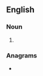 ==English==

===Noun===
{{head|en|noun plural form}}

# {{plural of|manatee|lang=en}}

===Anagrams===
* {{anagrams|en|emanates}}